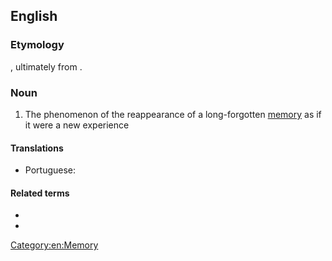 ==English==

===Etymology===
{{prefix|en|crypto|amnesia}}, ultimately from {{etyl|fr|en}} {{m|fr|cryptomnésie}}.

===Noun===
{{wikipedia}}
{{en-noun|-}}

# {{lb|en|psychology}} The phenomenon of the reappearance of a long-forgotten [[memory]] as if it were a new experience

====Translations====
{{trans-top|reappearance of long-forgotten memory}}
* Portuguese: {{t+|pt|criptomnésia|f}}
{{trans-bottom}}

====Related terms====
* {{l|en|cryptomnesic}}
* {{l|en|cryptomnesically}}

[[Category:en:Memory]]